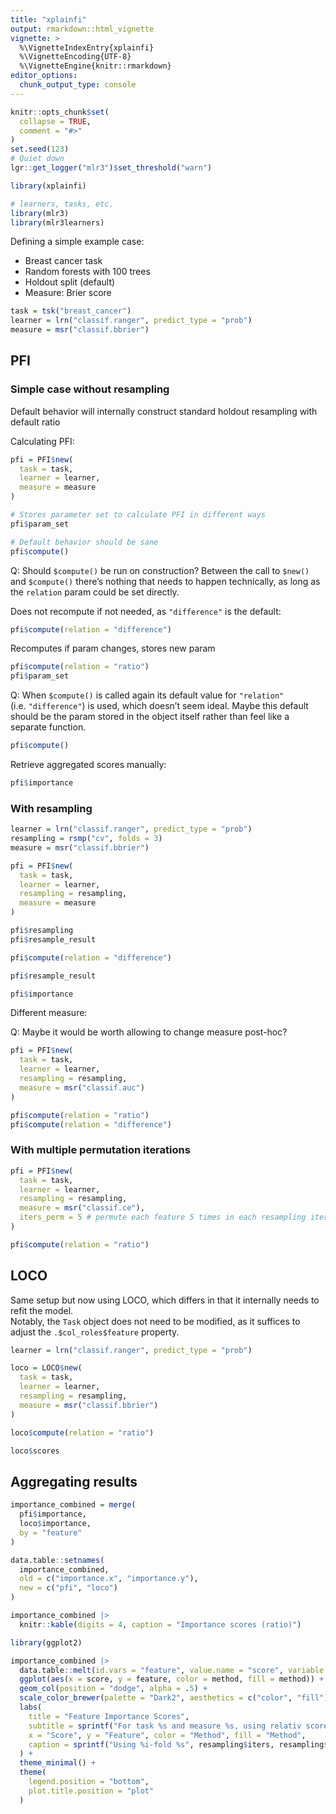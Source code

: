 ```yaml
---
title: "xplainfi"
output: rmarkdown::html_vignette
vignette: >
  %\VignetteIndexEntry{xplainfi}
  %\VignetteEncoding{UTF-8}
  %\VignetteEngine{knitr::rmarkdown}
editor_options: 
  chunk_output_type: console
---
```


```r
knitr::opts_chunk$set(
  collapse = TRUE,
  comment = "#>"
)
set.seed(123)
# Quiet down
lgr::get_logger("mlr3")$set_threshold("warn")
```

```r
library(xplainfi)

# learners, tasks, etc.
library(mlr3)
library(mlr3learners)
```

Defining a simple example case:

- Breast cancer task
- Random forests with 100 trees
- Holdout split (default)
- Measure: Brier score

```r
task = tsk("breast_cancer")
learner = lrn("classif.ranger", predict_type = "prob")
measure = msr("classif.bbrier")
```

## PFI

### Simple case without resampling

Default behavior will internally construct standard holdout resampling with default ratio

Calculating PFI: 

```r
pfi = PFI$new(
  task = task,
  learner = learner,
  measure = measure
)

# Stores parameter set to calculate PFI in different ways
pfi$param_set

# Default behavior should be sane
pfi$compute()
```

Q: Should `$compute()` be run on construction? Between the call to `$new()` and `$compute()` there's nothing that needs to happen technically, as long as the `relation` param could be set directly.

Does not recompute if not needed, as `"difference"` is the default:

```r
pfi$compute(relation = "difference")
```

Recomputes if param changes, stores new param

```r
pfi$compute(relation = "ratio")
pfi$param_set
```

Q: When `$compute()` is called again its default value for `"relation"` (i.e. `"difference"`) is used, which doesn't seem ideal.
Maybe this default should be the param stored in the object itself rather than feel like a separate function.

```r
pfi$compute()
```

Retrieve aggregated scores manually:

```r
pfi$importance
```

### With resampling

```r
learner = lrn("classif.ranger", predict_type = "prob")
resampling = rsmp("cv", folds = 3)
measure = msr("classif.bbrier")

pfi = PFI$new(
  task = task,
  learner = learner,
  resampling = resampling,
  measure = measure
)

pfi$resampling
pfi$resample_result

pfi$compute(relation = "difference")

pfi$resample_result

pfi$importance
```

Different measure:  

Q: Maybe it would be worth allowing to change measure post-hoc?

```r
pfi = PFI$new(
  task = task,
  learner = learner,
  resampling = resampling,
  measure = msr("classif.auc")
)

pfi$compute(relation = "ratio")
pfi$compute(relation = "difference")
```

### With multiple permutation iterations

```r
pfi = PFI$new(
  task = task,
  learner = learner,
  resampling = resampling,
  measure = msr("classif.ce"),
  iters_perm = 5 # permute each feature 5 times in each resampling iteration
)

pfi$compute(relation = "ratio")
```


## LOCO

Same setup but now using LOCO, which differs in that it internally needs to refit the model.  
Notably, the `Task` object does not need to be modified, as it suffices to adjust the `.$col_roles$feature` property.

```r
learner = lrn("classif.ranger", predict_type = "prob")

loco = LOCO$new(
  task = task,
  learner = learner,
  resampling = resampling,
  measure = msr("classif.bbrier")
)

loco$compute(relation = "ratio")

loco$scores
```

## Aggregating results

```r
importance_combined = merge(
  pfi$importance,
  loco$importance,
  by = "feature"
)

data.table::setnames(
  importance_combined,
  old = c("importance.x", "importance.y"),
  new = c("pfi", "loco")
)

importance_combined |>
  knitr::kable(digits = 4, caption = "Importance scores (ratio)")
```


```r
library(ggplot2)

importance_combined |>
  data.table::melt(id.vars = "feature", value.name = "score", variable.name = "method") |>
  ggplot(aes(x = score, y = feature, color = method, fill = method)) +
  geom_col(position = "dodge", alpha = .5) +
  scale_color_brewer(palette = "Dark2", aesthetics = c("color", "fill")) +
  labs(
    title = "Feature Importance Scores",
    subtitle = sprintf("For task %s and measure %s, using relativ scores", task$id, measure$id),
    x = "Score", y = "Feature", color = "Method", fill = "Method",
    caption = sprintf("Using %i-fold %s", resampling$iters, resampling$id)
  ) +
  theme_minimal() +
  theme(
    legend.position = "bottom",
    plot.title.position = "plot"
  )
```

